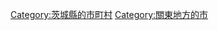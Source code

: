 {{Commonscat|Ushiku, Ibaraki}}
{{Catmore}}

{{DEFAULTSORT:Ushiku}}
[[Category:茨城縣的市町村|Category:茨城縣的市町村]]
[[Category:關東地方的市|Category:關東地方的市]]